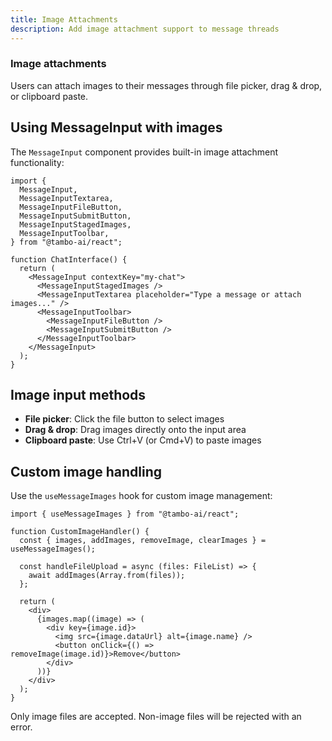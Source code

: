 ```yaml
---
title: Image Attachments
description: Add image attachment support to message threads
---
```


### Image attachments

Users can attach images to their messages through file picker, drag & drop, or clipboard paste.

## Using MessageInput with images

The `MessageInput` component provides built-in image attachment functionality:

```tsx
import {
  MessageInput,
  MessageInputTextarea,
  MessageInputFileButton,
  MessageInputSubmitButton,
  MessageInputStagedImages,
  MessageInputToolbar,
} from "@tambo-ai/react";

function ChatInterface() {
  return (
    <MessageInput contextKey="my-chat">
      <MessageInputStagedImages />
      <MessageInputTextarea placeholder="Type a message or attach images..." />
      <MessageInputToolbar>
        <MessageInputFileButton />
        <MessageInputSubmitButton />
      </MessageInputToolbar>
    </MessageInput>
  );
}
```

## Image input methods

- **File picker**: Click the file button to select images
- **Drag & drop**: Drag images directly onto the input area
- **Clipboard paste**: Use Ctrl+V (or Cmd+V) to paste images

## Custom image handling

Use the `useMessageImages` hook for custom image management:

```tsx
import { useMessageImages } from "@tambo-ai/react";

function CustomImageHandler() {
  const { images, addImages, removeImage, clearImages } = useMessageImages();

  const handleFileUpload = async (files: FileList) => {
    await addImages(Array.from(files));
  };

  return (
    <div>
      {images.map((image) => (
        <div key={image.id}>
          <img src={image.dataUrl} alt={image.name} />
          <button onClick={() => removeImage(image.id)}>Remove</button>
        </div>
      ))}
    </div>
  );
}
```

Only image files are accepted. Non-image files will be rejected with an error.
